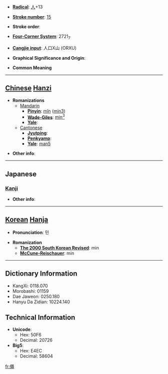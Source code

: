 * '''[[Wiktionary:Chinese radical index| Radical]]''': [[Wiktionary:Chinese radical index 人|人]]+13

* '''[[Wiktionary:Chinese total strokes index|Stroke number]]''': [[Wiktionary:Chinese total strokes index 15|15]]

* '''Stroke order''': 

* '''[[Wiktionary:Chinese four corner index|Four-Corner System]]''': 2721<sub>7</sub>

* '''[[Wiktionary:Chinese Cangjie index|Cangjie input]]''': 人口X山 (ORXU)

* '''Graphical Significance and Origin''': 

* '''Common Meaning'''

----

== [[Chinese]] [[Hanzi]] ==

* '''Romanizations'''
** [[Mandarin]]
*** '''[[Pinyin]]''': [[mǐn]] ([[min3]])
*** '''[[Wade-Giles]]''': [[min3|min<sup>3</sup>]]
*** '''[[Yale]]''': 
**[[Cantonese]]
***'''[[Jyutping]]''':
***'''[[Penkyamp]]''': 
***'''[[Yale]]''': [[man5]]

* '''Other info''': 

----

==Japanese==
===[[Kanji]]===
{{kanji|on readings=[[びん]] (bin), [[みん]] (min)|kun readings=[[つとめる]] (tsutomeru)}}

* '''Other info''':  

----

== [[Korean]] [[Hanja]] ==

* '''Pronunciation''': 민

* '''Romanization'''
** '''[[The 2000 South Korean Revised Romanization|The 2000 South Korean Revised]]''': min
** '''[[McCune-Reischauer]]''': min

----

== Dictionary Information ==

* KangXi: 0118.070
* Morobashi: 01159
* Dae Jaweon: 0250.180
* Hanyu Da Zidian: 10224.140

== Technical Information ==

* '''Unicode''':
** Hex: 50F6
** Decimal: 20726
* '''Big5''':
** Hex: E4EC
** Decimal: 58604

[[fr:僶]]